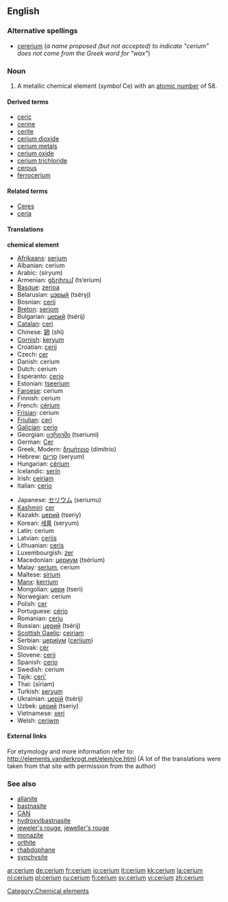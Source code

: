 ==English==

{{elements|Ce|lanthanum|La|praseodymium|Pr}}

===Alternative spellings===
*[[cererium]] (''a name proposed (but not accepted) to indicate "cerium" does not come from the Greek word for "wax"'')

===Noun===
{{en-noun|-}}
{{wikipedia}}

# A metallic chemical element (''symbol'' Ce) with an [[atomic number]] of 58.

====Derived terms====
*[[ceric]]
*[[cerine]]
*[[cerite]]
*[[cerium dioxide]]
*[[cerium metals]]
*[[cerium oxide]]
*[[cerium trichloride]]
*[[cerous]]
*[[ferrocerium]]

====Related terms====
*[[Ceres]]<!--etymon-->
*[[ceria]]

====Translations====
'''chemical element'''
{{top}}
*[[Afrikaans]]: [[serium]]
*Albanian: cerium
*Arabic: {{ARchar|[[سيريوم]]}} (síryum) {{m}}
*Armenian: [[ցերիում]] (ts‘erium)
*[[Basque]]: [[zerioa]]
*Belarusian: [[цэрый]] (tséryj) {{m}}
*Bosnian: [[cerij]]
*[[Breton]]: [[seriom]]
*Bulgarian: [[церий]] (tsérij) {{m}}
*[[Catalan]]: [[ceri]]
*Chinese: [[鈰]] (shì)
*[[Cornish]]: [[keryum]]
*Croatian: [[cerij]]
*Czech: [[cer]]
*Danish: cerium
*Dutch: cerium {{n}}
*Esperanto: [[cerio]]
*Estonian: [[tseerium]]
*[[Faroese]]: cerium
*Finnish: cerium
*French: [[cérium]] {{m}}
*[[Frisian]]: cerium
*[[Friulian]]: [[ceri]]
*[[Galician]]: [[cerio]]
*Georgian: [[ცერიუმი]] (tseriumi)
*German: [[Cer]] {{n}}
*Greek, Modern: [[δημήτριο]] (dimítrio) {{n}}
*Hebrew: [[סריום]] (seryum)
*Hungarian: [[cérium]]
*Icelandic: [[serín]]
*Irish: [[ceiriam]]
*Italian: [[cerio]] {{m}}
{{mid}}
*Japanese: [[セリウム]] (seriumu)
*[[Kashmiri]]: [[cer]]
*Kazakh: [[церий]] (tseriy)
*Korean: [[세륨]] (seryum)
*Latin: cerium
*Latvian: [[cerijs]]
*Lithuanian: [[ceris]]
*Luxembourgish: [[zer]]
*Macedonian: [[цериум]] (tsérium) {{m}}
*Malay: [[serium]], cerium
*Maltese: [[sirjum]]
*[[Manx]]: [[kerrium]]
*Mongolian: [[цери]] (tseri)
*Norwegian: cerium
*Polish: [[cer]] {{m}}
*Portuguese: [[cério]] {{m}}
*Romanian: [[ceriu]] {{n}}
*Russian: [[церий]] (tsérij) {{m}}
*[[Scottish Gaelic]]: [[ceiriam]]
*Serbian: [[церијум]] ([[cerijum]]) {{m}}
*Slovak: [[cér]]
*Slovene: [[cerij]]
*Spanish: [[cerio]] {{m}}
*Swedish: cerium
*Tajik: [[ceri']]
*Thai: {{THchar|[[ซีเรียม]]}} (sīriam)
*Turkish: [[seryum]]
*Ukrainian: [[церiй]] (tsérij) {{m}}
*Uzbek: [[церий]] (tseriy)
*Vietnamese: [[xeri]]
*Welsh: [[ceriwm]]
{{bottom}}

====External links====
For etymology and more information refer to:
http://elements.vanderkrogt.net/elem/ce.html
(A lot of the translations were taken from that site with permission from the author)

===See also===
*[[allanite]]
*[[bastnasite]]
*[[CAN]]
*[[hydroxylbastnasite]]
*[[jeweler's rouge]], [[jeweller's rouge]]
*[[monazite]]
*[[orthite]]
*[[rhabdophane]]
*[[synchysite]]

[[Category:Chemical elements]]

[[ar:cerium]]
[[de:cerium]]
[[fr:cerium]]
[[io:cerium]]
[[it:cerium]]
[[kk:cerium]]
[[la:cerium]]
[[nl:cerium]]
[[pl:cerium]]
[[ru:cerium]]
[[fi:cerium]]
[[sv:cerium]]
[[vi:cerium]]
[[zh:cerium]]